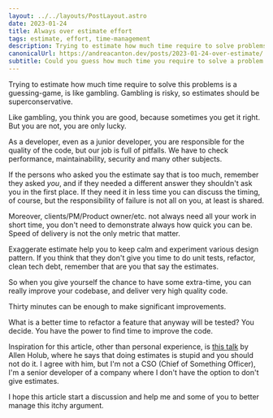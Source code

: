 ```yaml
---
layout: ../../layouts/PostLayout.astro
date: 2023-01-24
title: Always over estimate effort
tags: estimate, effort, time-management
description: Trying to estimate how much time require to solve problems no one solved before is a guessing-game, is like gambling.
canonicalUrl: https://andreacanton.dev/posts/2023-01-24-over-estimate/
subtitle: Could you guess how much time you require to solve a problem no one ever tried to solve before?
---
```


Trying to estimate how much time require to solve this problems is a guessing-game, is like gambling.
Gambling is risky, so estimates should be superconservative.

Like gambling, you think you are good, because sometimes you get it right.
But you are not, you are only lucky.

As a developer, even as a junior developer, you are responsible for the quality of the code, but our job is full of pitfalls.
We have to check performance, maintainability, security and many other subjects.

If the persons who asked you the estimate say that is too much, remember they asked _you_, and if they needed a different answer they shouldn't ask you in the first place.
If they need it in less time you can discuss the timing, of course, but the responsibility of failure is not all on you, at least is shared.

Moreover, clients/PM/Product owner/etc. not always need all your work in short time,
you don't need to demonstrate always how quick you can be. Speed of delivery is not the only metric that matter.

Exaggerate estimate help you to keep calm and experiment various design pattern.
If you think that they don't give you time to do unit tests, refactor, clean tech debt, remember that are you that say the estimates.

So when you give yourself the chance to have some extra-time, you can really improve your codebase, and deliver very high quality code.

Thirty minutes can be enough to make significant improvements.

What is a better time to refactor a feature that anyway will be tested? You decide. You have the power to find time to improve the code.

Inspiration for this article, other than personal experience, is [this talk](https://www.youtube.com/watch?v=QVBlnCTu9Ms) by Allen Holub, where he says that doing estimates is stupid and you should not do it. I agree with him, but I'm not a CSO (Chief of Something Officer), I'm a senior developer of a company where I don't have the option to don't give estimates.

I hope this article start a discussion and help me and some of you to better manage this itchy argument.
